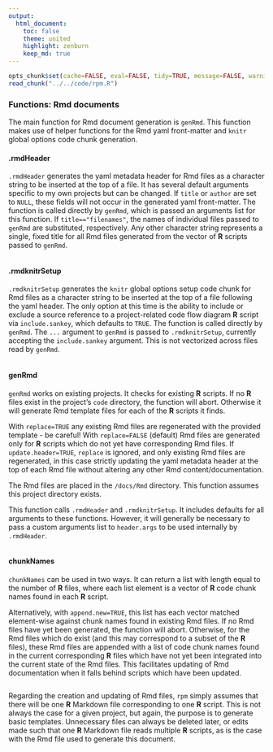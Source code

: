 ```yaml
---
output:
  html_document:
    toc: false
    theme: united
    highlight: zenburn
    keep_md: true
---
```


```r
opts_chunk$set(cache=FALSE, eval=FALSE, tidy=TRUE, message=FALSE, warning=FALSE)
read_chunk("../../code/rpm.R")
```

### Functions: Rmd documents

The main function for Rmd document generation is `genRmd`.
This function makes use of helper functions for the Rmd yaml front-matter and `knitr` global options code chunk generation.

#### .rmdHeader
`.rmdHeader` generates the yaml metadata header for Rmd files as a character string to be inserted at the top of a file.
It has several default arguments specific to my own projects but can be changed.
If `title` or `author` are set to `NULL`, these fields will not occur in the generated yaml front-matter.
The function is called directly by `genRmd`, which is passed an arguments list for this function.
If `title=="filenames"`, the names of individual files passed to `genRmd` are substituted, respectively.
Any other character string represents a single, fixed title for all Rmd files generated from the vector of **R** scripts passed to `genRmd`.

```r
```

#### .rmdknitrSetup
`.rmdknitrSetup` generates the `knitr` global options setup code chunk for Rmd files as a character string to be inserted at the top of a file following the yaml header.
The only option at this time is the ability to include or exclude a source reference to a project-related code flow diagram **R** script via `include.sankey`, which defaults to `TRUE`.
The function is called directly by `genRmd`.
The `...` argument to `genRmd` is passed to `.rmdknitrSetup`, currently accepting the `include.sankey` argument. This is not vectorized across files read by `genRmd`.

```r
```

#### genRmd
`genRmd` works on existing projects. It checks for existing **R** scripts.
If no **R** files exist in the project's `code` directory, the function will abort.
Otherwise it will generate Rmd template files for each of the **R** scripts it finds.

With `replace=TRUE` any existing Rmd files are regenerated with the provided template - be careful!
With `replace=FALSE` (default) Rmd files are generated only for **R** scripts which do not yet have corresponding Rmd files.
If `update.header=TRUE`, `replace` is ignored, and only existing Rmd files are regenerated,
in this case strictly updating the yaml metadata header at the top of each Rmd file without altering any other Rmd content/documentation. 

The Rmd files are placed in the `/docs/Rmd` directory.
This function assumes this project directory exists.

This function calls `.rmdHeader` and `.rmdknitrSetup`.
It includes defaults for all arguments to these functions.
However, it will generally be necessary to pass a custom arguments list to `header.args` to be used internally by `.rmdHeader`.

```r
```

#### chunkNames
`chunkNames` can be used in two ways.
It can return a list with length equal to the number of **R** files,
where each list element is a vector of **R** code chunk names found in each **R** script.

Alternatively, with `append.new=TRUE`, this list has each vector matched element-wise against chunk names found in existing Rmd files.
If no Rmd files have yet been generated, the function will abort.
Otherwise, for the Rmd files which do exist (and this may correspond to a subset of the **R** files),
these Rmd files are appended with a list of code chunk names found in the current corresponding **R** files
which have not yet been integrated into the current state of the Rmd files.
This facilitates updating of Rmd documentation when it falls behind scripts which have been updated.

```r
```

Regarding the creation and updating of Rmd files, `rpm` simply assumes that there will be one **R** Markdown file corresponding to one **R** script.
This is not always the case for a given project, but again, the purpose is to generate basic templates.
Unnecessary files can always be deleted later, or edits made such that one **R** Markdown file reads multiple **R** scripts,
as is the case with the Rmd file used to generate this document.
